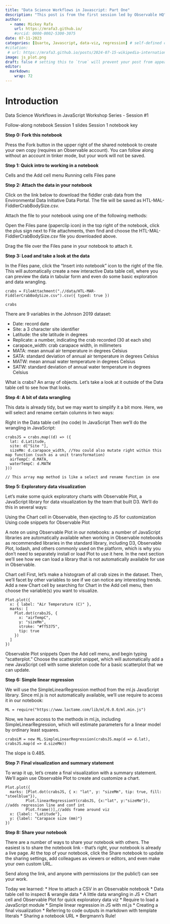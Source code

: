 ```yaml
---
title: "Data Science Workflows in Javascript: Part One"
description: "This post is from the first session led by Observable HQ"
author:
  - name: Mickey Rafa
    url: https://mrafa3.github.io/
    #orcid: 0000-0002-5300-3075
date: 07-11-2023
categories: [Quarto, Javascript, data-viz, regression] # self-defined categories
#citation: 
 # url: https://mrafa3.github.io/posts/2024-07-15-wikipedia-international-mens-soccer/ 
image: js_plot.png
draft: false # setting this to `true` will prevent your post from appearing on your listing page until you're ready!
editor: 
  markdown: 
    wrap: 72
---
```


# Introduction

Data Science Workflows in JavaScript Workshop Series - Session #1

Follow-along notebook Session 1 slides Session 1 notebook key

**Step 0: Fork this notebook**

Press the Fork button in the upper right of the shared notebook to
create your own copy (requires an Observable account). You can follow
along without an account in tinker mode, but your work will not be
saved.

**Step 1: Quick intro to working in a notebook**

Cells and the Add cell menu Running cells Files pane

**Step 2: Attach the data in your notebook**

Click on the link below to download the fiddler crab data from the
Environmental Data Initiative Data Portal. The file will be saved as
HTL-MAL-FiddlerCrabBodySize.csv.

Attach the file to your notebook using one of the following methods:

Open the Files pane (paperclip icon) in the top right of the notebook,
click the plus sign next to File attachments, then find and choose the
HTL-MAL-FiddlerCrabBodySize.csv file you downloaded above.

Drag the file over the Files pane in your notebook to attach it.

**Step 3: Load and take a look at the data**

In the Files pane, click the "Insert into notebook" icon to the right of
the file. This will automatically create a new interactive Data table
cell, where you can preview the data in tabular form and even do some
basic exploration and data wrangling.

```ojs
crabs = FileAttachment(".//data/HTL-MAR-FiddlerCrabBodySize.csv").csv({ typed: true })
```
```ojs
crabs
```

There are 9 variables in the Johnson 2019 dataset:

-   Date: record date
-   Site: a 3 character site identifier
-   Latitude: the site latitude in degrees
-   Replicate: a number, indicating the crab recorded (30 at each site)
-   carapace_width: crab carapace width, in millimeters
-   MATA: mean annual air temperature in degrees Celsius
-   SATA: standard deviation of annual air temperature in degrees
    Celsius
-   MATW: mean annual water temperature in degrees Celsius
-   SATW: standard deviation of annual water temperature in degrees
    Celsius

What is crabs? An array of objects. Let's take a look at it outside of
the Data table cell to see how that looks.

**Step 4: A bit of data wrangling**

This data is already tidy, but we may want to simplify it a bit more.
Here, we will select and rename certain columns in two ways:

Right in the Data table cell (no code) In JavaScript Then we’ll do the
wrangling in JavaScript:

```ojs
crabsJS = crabs.map((d) => ({
  lat: d.Latitude,
  site: d["Site "],
  sizeMm: d.carapace_width, //You could also mutate right within this map function (such as a unit transformation)
  airTempC: d.MATA,
  waterTempC: d.MATW
}))

// This array map method is like a select and rename function in one

```

**Step 5: Exploratory data visualization**

Let’s make some quick exploratory charts with Observable Plot, a
JavaScript library for data visualization by the team that built D3.
We’ll do this in several ways:

Using the Chart cell in Observable, then ejecting to JS for
customization Using code snippets for Observable Plot

A note on using Observable Plot in our notebooks: a number of JavaScript
libraries are automatically available when working in Observable
notebooks as recommended libraries in the standard library, including
D3, Observable Plot, lodash, and others commonly used on the platform,
which is why you don’t need to separately install or load Plot to use it
here. In the next section we’ll see how we can load a library that is
not automatically available for use in Observable.

Chart cell First, let’s make a histogram of all crab sizes in the
dataset. Then, we’ll facet by other variables to see if we can notice
any interesting trends. Add a new Chart cell by searching for Chart in
the Add cell menu, then choose the variable(s) you want to visualize.

```ojs
Plot.plot({
  x: { label: "Air Temperature (C)" },
  marks: [
    Plot.dot(crabsJS, {
      x: "airTempC",
      y: "sizeMm",
      stroke: "#ff5375",
      tip: true
    })
  ]
})
```

Observable Plot snippets Open the Add cell menu, and begin typing
"scatterplot." Choose the scatterplot snippet, which will automatically
add a new JavaScript cell with some skeleton code for a basic
scatterplot that we can update.

**Step 6: Simple linear regression**

We will use the SimpleLinearRegression method from the ml.js JavaScript
library. Since ml.js is not automatically available, we’ll use require
to access it in our notebook:

```ojs
ML = require("https://www.lactame.com/lib/ml/6.0.0/ml.min.js")
```

Now, we have access to the methods in ml.js, including
SimpleLinearRegression, which will estimate parameters for a linear
model by ordinary least squares.

```ojs
crabsLM = new ML.SimpleLinearRegression(crabsJS.map(d => d.lat), crabsJS.map(d => d.sizeMm))
```

The slope is 0.485.

**Step 7: Final visualization and summary statement**

To wrap it up, let’s create a final visualization with a summary
statement. We’ll again use Observable Plot to create and customize a
chart.

```ojs
Plot.plot({
  marks: [Plot.dot(crabsJS, { x: "lat", y: "sizeMm", tip: true, fill: "steelblue"}),
         Plot.linearRegressionY(crabsJS, {x:"lat", y:"sizeMm"}), //adds regression line and conf int
         Plot.frame()],//adds frame around viz
  x: {label: "Latitude"},
  y: {label: "Carapace size (mm)"}
})
```

**Step 8: Share your notebook**

There are a number of ways to share your notebook with others. The
easiest is to share the notebook link - that’s right, your notebook is
already a live page. At the top of your notebook, click the Share
notebook to update the sharing settings, add colleagues as viewers or
editors, and even make your own custom URL.

Send along the link, and anyone with permissions (or the public!) can
see your work.

Today we learned: \* How to attach a CSV in an Observable notebook \*
Data table cell to inspect & wrangle data \* A little data wrangling in
JS \* Chart cell and Observable Plot for quick exploratory data viz \*
Require to load a JavaScript module \* Simple linear regression in JS
with ml.js \* Creating a final visualization \* Referring to code
outputs in markdown with template literals \* Sharing a notebook URL \*
Bergmann's Rule!
